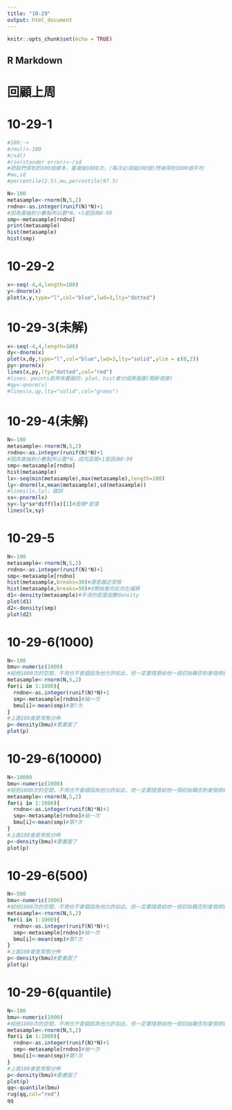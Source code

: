 ```yaml
---
title: "10-29"
output: html_document
---
```


```r
knitr::opts_chunk$set(echo = TRUE)
```

## R Markdown

# 回顧上周
# 10-29-1
```r
#100:->
#/mu()<-100
#/sd()
#/se(stander error)<-/sd
#把我們得到的100個樣本，重複抽1000次，(每次必須抽100個)然後得到1000個平均
#mu,sd
#percentile(2.5),mu,percentile(97.5)

N<-100
metasample<-rnorm(N,5,2)
rndno<-as.integer(runif(N)*N)+1
#因為會抽到小數點所以要*N，+1是因為0-99
smp<-metasample[rndno]
print(metasample)
hist(metasample)
hist(smp)
```
# 10-29-2
```r
x<-seq(-4,4,length=100)
y<-dnorm(x)
plot(x,y,type="l",col="blue",lwd=3,lty="dotted")
```

# 10-29-3(未解)
```r
x<-seq(-4,4,length=100)
dy<-dnorm(x)
plot(x,dy,type="l",col="blue",lwd=3,lty="solid",ylim = c(0,2))
py<-pnorm(x)
lines(x,py,lty="dotted",col="red")
#lines、points是用來疊圖的，plot、hist會分成兩張圖(開新視窗)
#qy<-qnorm(x)
#lines(x,qy,lty="solid",col="green")
```

# 10-29-4(未解)
```r
N<-100
metasample<-rnorm(N,5,2)
rndno<-as.integer(runif(N)*N)+1
#因為會抽到小數點所以要*N，成完區間+1是因為0-99
smp<-metasample[rndno]
hist(metasample)
lx<-seq(min(metasample),max(metasample),length=100)
ly<-dnorm(lx,mean(metasample),sd(metasample))
#lines(lx,ly)，錯誤
sx<-pnorm(lx)
sy<-ly*sx*diff(lx)[1]#面積*密度
lines(lx,sy)
```

# 10-29-5
```r
N<-100
metasample<-rnorm(N,5,2)
rndno<-as.integer(runif(N)*N)+1
smp<-metasample[rndno]
hist(metasample,breaks=30)#還是趨近常態
hist(metasample,breaks=50)#d開始會向右向左偏移
d1<-density(metasample)#平滑的密度函數density
plot(d1)
d2<-density(smp)
plot(d2)
```

# 10-29-6(1000)
```r
N<-100
bmu<-numeric(1000)
#給他1000次的空間，不用也不會錯因為他允許如此，但一定要隨意給他一個初始職否則會發師錯誤
metasample<-rnorm(N,5,2)
for(i in 1:1000){
  rndno<-as.integer(runif(N)*N)+1
  smp<-metasample[rndno]#抽一次
  bmu[i]<-mean(smp)#第?次
}
#上面100會是常態分佈
p<-density(bmu)#要畫圖了
plot(p)
```

# 10-29-6(10000)
```r
N<-10000
bmu<-numeric(1000)
#給他1000次的空間，不用也不會錯因為他允許如此，但一定要隨意給他一個初始職否則會發師錯誤
metasample<-rnorm(N,5,2)
for(i in 1:1000){
  rndno<-as.integer(runif(N)*N)+1
  smp<-metasample[rndno]#抽一次
  bmu[i]<-mean(smp)#第?次
}
#上面100會是常態分佈
p<-density(bmu)#要畫圖了
plot(p)
```

# 10-29-6(500)
```r
N<-500
bmu<-numeric(1000)
#給他1000次的空間，不用也不會錯因為他允許如此，但一定要隨意給他一個初始職否則會發師錯誤
metasample<-rnorm(N,5,2)
for(i in 1:1000){
  rndno<-as.integer(runif(N)*N)+1
  smp<-metasample[rndno]#抽一次
  bmu[i]<-mean(smp)#第?次
}
#上面100會是常態分佈
p<-density(bmu)#要畫圖了
plot(p)
```

# 10-29-6(quantile)
```r
N<-100
bmu<-numeric(1000)
#給他1000次的空間，不用也不會錯因為他允許如此，但一定要隨意給他一個初始職否則會發師錯誤
metasample<-rnorm(N,5,2)
for(i in 1:1000){
  rndno<-as.integer(runif(N)*N)+1
  smp<-metasample[rndno]#抽一次
  bmu[i]<-mean(smp)#第?次
}
#上面100會是常態分佈
p<-density(bmu)#要畫圖了
plot(p)
qq<-quantile(bmu)
rug(qq,col="red")
qq
```